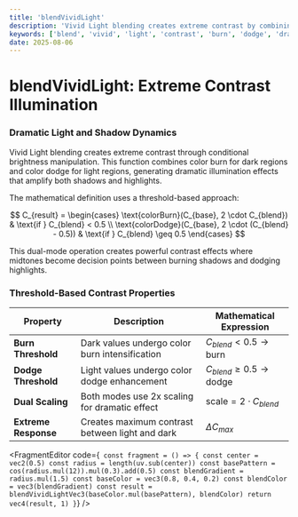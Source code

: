 ```yaml
---
title: 'blendVividLight'
description: 'Vivid Light blending creates extreme contrast by combining color burn and color dodge for dramatic illumination effects'
keywords: ['blend', 'vivid', 'light', 'contrast', 'burn', 'dodge', 'dramatic']
date: 2025-08-06
---
```



# blendVividLight: Extreme Contrast Illumination

### Dramatic Light and Shadow Dynamics

Vivid Light blending creates extreme contrast through conditional brightness manipulation. This function combines color burn for dark regions and color dodge for light regions, generating dramatic illumination effects that amplify both shadows and highlights.

The mathematical definition uses a threshold-based approach:

$$
C_{result} = \begin{cases}
\text{colorBurn}(C_{base}, 2 \cdot C_{blend}) & \text{if } C_{blend} < 0.5 \\
\text{colorDodge}(C_{base}, 2 \cdot (C_{blend} - 0.5)) & \text{if } C_{blend} \geq 0.5
\end{cases}
$$

This dual-mode operation creates powerful contrast effects where midtones become decision points between burning shadows and dodging highlights.

### Threshold-Based Contrast Properties

| Property             | Description                                     | Mathematical Expression                       |
| -------------------- | ----------------------------------------------- | --------------------------------------------- |
| **Burn Threshold**   | Dark values undergo color burn intensification  | $C_{blend} < 0.5 \rightarrow \text{burn}$     |
| **Dodge Threshold**  | Light values undergo color dodge enhancement    | $C_{blend} \geq 0.5 \rightarrow \text{dodge}$ |
| **Dual Scaling**     | Both modes use 2x scaling for dramatic effect   | $\text{scale} = 2 \cdot C_{blend}$            |
| **Extreme Response** | Creates maximum contrast between light and dark | $\Delta C_{max}$                              |

<FragmentEditor
        code={`
const fragment = () => {
        const center = vec2(0.5)
        const radius = length(uv.sub(center))
        const basePattern = cos(radius.mul(12)).mul(0.3).add(0.5)
        const blendGradient = radius.mul(1.5)
        const baseColor = vec3(0.8, 0.4, 0.2)
        const blendColor = vec3(blendGradient)
        const result = blendVividLightVec3(baseColor.mul(basePattern), blendColor)
        return vec4(result, 1)
}`}
/>
